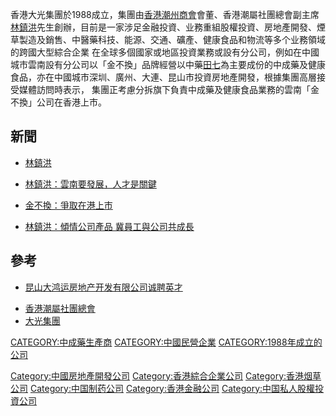 {{Infobox_Company
|company_name    = 大光集團有限公司
|company_name_en = Tai Kong Group (Holdings) Co Ltd. 
|company_type    = [[非上市公司|非上市公司]]
|location        = [[香港|香港]]
|subsid          = [[金不換集團|金不換集團]]<br />[[澳門特富意煙草集團|澳門特富意煙草集團]]
|industry        = [[綜合企業|綜合企業]]
|founder        =[[林鎮洪|林鎮洪]]
|key_people     = [[林鎮洪|林鎮洪]]    
|products        = 地產<br />金融投資<br />中成藥及健康食品<br />煙草<br />物流<br />業務丶資產重組丶股權投資
|chairman0       = [[林鎮洪|林鎮洪]]
| MD            = [[林鎮洪|林鎮洪]]
}}
香港大光集團於1988成立，集團由[[香港潮州商會|香港潮州商會]]會董、香港潮屬社團總會副主席[[林鎮洪|林鎮洪]]先生創辦，目前是一家涉足金融投資、业務重組股權投資、房地產開發、煙草製造及銷售、中醫藥科技、能源、交通、礦產、健康食品和物流等多个业務領域的跨國大型綜合企業
在全球多個國家或地區投資業務或設有分公司，例如在中國城市雲南設有分公司以「金不換」品牌經營以中藥[[田七|田七]]為主要成份的中成藥及健康食品，亦在中國城市深圳、廣州、大連、昆山市投資房地產開發，根據集團高層接受媒體訪問時表示，
集團正考慮分拆旗下負責中成藥及健康食品業務的雲南「金不換」公司在香港上市。

==新聞==
*[http://paper.wenweipo.com/2008/06/27/zt0806270046.htm 林鎮洪] {{Wayback|url=http://paper.wenweipo.com/2008/06/27/zt0806270046.htm |date=20180705122554 }}

*[http://paper.wenweipo.com/2008/01/22/zt0801220016.htm 林鎮洪：雲南要發展，人才是關鍵] {{Wayback|url=http://paper.wenweipo.com/2008/01/22/zt0801220016.htm |date=20180705121632 }}

*[http://www.yn.xinhua.org/topic/2006-11/29/content_8673858.htm 金不換：爭取在港上市]{{dead link|date=2017年12月 |bot=InternetArchiveBot |fix-attempted=yes }}

*[http://paper.wenweipo.com/2008/04/08/zt0804080041.htm 林鎮洪：傾情公司產品 冀員工與公司共成長] {{Wayback|url=http://paper.wenweipo.com/2008/04/08/zt0804080041.htm |date=20140416191813 }}

==參考==
*[http://ks.house.sina.com.cn/nesxw/2012-03-20/14276391.shtml 昆山大鸿运房地产开发有限公司诚聘英才] {{Wayback|url=http://ks.house.sina.com.cn/nesxw/2012-03-20/14276391.shtml |date=20160304105512 }}

*[http://www.fhkccc.org.hk/ 香港潮屬社團總會] {{Wayback|url=http://www.fhkccc.org.hk/ |date=20170704103141 }}
*[https://web.archive.org/web/20170713191326/http://www.tkghk.com/chi/intro/index.html 大光集團]

[[Category:中國房地產開發公司|Category:中國房地產開發公司]]
[[Category:香港綜合企業公司|Category:香港綜合企業公司]]
[[Category:香港烟草公司|Category:香港烟草公司]]
[[CATEGORY:中成藥生產商|CATEGORY:中成藥生產商]]
[[CATEGORY:中國民營企業|CATEGORY:中國民營企業]]
[[CATEGORY:1988年成立的公司|CATEGORY:1988年成立的公司]]
[[Category:中国制药公司|Category:中国制药公司]]
[[Category:香港金融公司|Category:香港金融公司]]
[[Category:中国私人股權投資公司|Category:中国私人股權投資公司]]